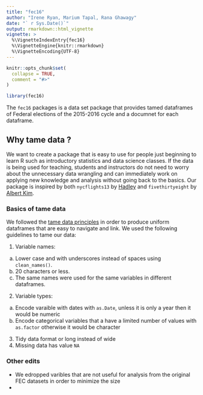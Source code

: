 ```yaml
---
title: "fec16"
author: "Irene Ryan, Marium Tapal, Rana Ghawagy"
date: "` r Sys.Date()`"
output: rmarkdown::html_vignette
vignette: >
  %\VignetteIndexEntry{fec16}
  %\VignetteEngine{knitr::rmarkdown}
  %\VignetteEncoding{UTF-8}
---
```


```r
knitr::opts_chunk$set(
  collapse = TRUE,
  comment = "#>"
)
```

```r
library(fec16)
```

The `fec16` packages is a data set package that provides tamed dataframes of Federal elections of the 2015-2016 cycle and a documnet for each dataframe. 



## Why tame data ? 
We want to create a package that is easy to use for people just beginning to learn R such as introductory statistics and data science classes. If the data is being used for teaching, students and instructors do not need to worry about the unnecessary data wrangling and can immediately work on applying new knowledge and analysis without going back to the basics. Our package is inspired by both `nycflights13` by [Hadley](https://github.com/hadley/nycflights13) and `fivethirtyeight` by [Albert Kim](https://github.com/rudeboybert/fivethirtyeight).


### Basics of tame data 

We followed the [tame data principles](https://escholarship.org/uc/item/0rx1231m#article_main) in order to produce uniform dataframes that are easy to navigate and link. We used the following guidelines to tame our data:

1. Variable names: 
  a) Lower case and with underscores instead of spaces using `clean_names()`.
  b) 20 characters or less. 
  c) The same names were used for the same variables in different dataframes. 
2. Variable types:
  a) Encode varaible with dates with `as.Date`, unless it is only a year then it would be numeric
  b) Encode categorical variables that a have a limited number of values with `as.factor` otherwise it would      be character
3. Tidy data format or long instead of wide
4. Missing data has value `NA`

### Other edits
-  We edropped varibles that are not useful for analysis from the original FEC datasets in order to minimize the size
-



